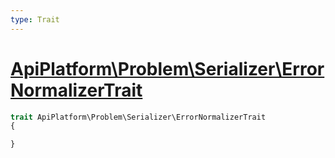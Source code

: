 ```yaml
---
type: Trait
---
```


# [ApiPlatform\Problem\Serializer\ErrorNormalizerTrait](/docs/v3.2/reference/Problem/Serializer/ErrorNormalizerTrait)



```php
trait ApiPlatform\Problem\Serializer\ErrorNormalizerTrait
{

}
```
